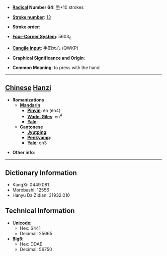 * '''[[Wiktionary:Chinese radical index| Radical]] Number 64''': [[Wiktionary:Chinese radical index 手|手]]+10 strokes

* '''[[Wiktionary:Chinese total strokes index|Stroke number]]''': [[Wiktionary:Chinese total strokes index 13|13]]

* '''Stroke order''': 

* '''[[Wiktionary:Chinese four corner index|Four-Corner System]]''': 5603<sub>0</sub>

* '''[[Wiktionary:Chinese Cangjie index|Cangjie input]]''': 手田大心 (QWKP)

* '''Graphical Significance and Origin''': 

* '''Common Meaning''': to press with the hand

----

== [[Chinese]] [[Hanzi]] ==

* '''Romanizations'''
** '''[[Mandarin]]'''
*** '''[[Pinyin]]''': èn (en4)
*** '''[[Wade-Giles]]''': en<sup>4</sup>
*** '''[[Yale]]''': 
** '''[[Cantonese]]'''
*** '''[[Jyutping]]''':
*** '''[[Penkyamp]]''': 
*** '''[[Yale]]''': on3

* '''Other info''': 

----

== Dictionary Information ==

* KangXi: 0449.081
* Morobashi: 12556
* Hanyu Da Zidian: 31932.010

== Technical Information ==

* '''Unicode''':
** Hex: 6441
** Decimal: 25665
* '''Big5''':
** Hex: DDAE
** Decimal: 56750